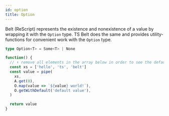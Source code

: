 ```yaml
---
id: option
title: Option
---
```



Belt (ReScript) represents the existence and nonexistence of a value by wrapping it with the `Option` type. TS Belt does the same and provides utility-functions for convenient work with the `Option` type.

```ts
type Option<T> = Some<T> | None
```

```jsx live
function() {
  // ⬇️ remove all elements in the array below in order to see the default value
  const xs = ['hello', 'ts', 'belt']
  const value = pipe(
    xs,
    A.get(0),
    O.map(value => `${value} world!`),
    O.getWithDefault('default value'),
  )

  return value
}
```

<Option />

